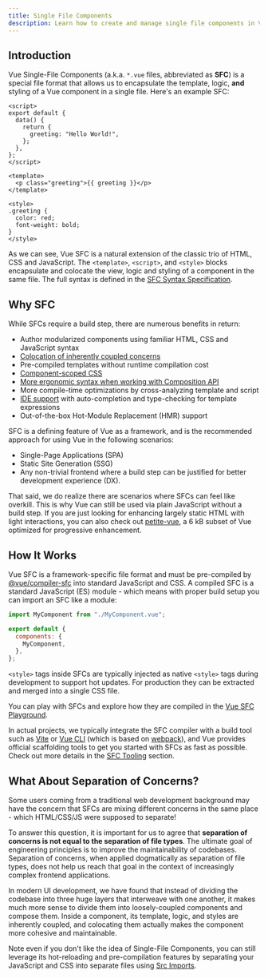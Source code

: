 ```yaml
---
title: Single File Components
description: Learn how to create and manage single file components in Vue.
---
```


## Introduction

Vue Single-File Components (a.k.a. `*.vue` files, abbreviated as **SFC**) is a special file format that allows us to encapsulate the template, logic, **and** styling of a Vue component in a single file. Here's an example SFC:

<div class="options-api">

```vue
<script>
export default {
  data() {
    return {
      greeting: "Hello World!",
    };
  },
};
</script>

<template>
  <p class="greeting">{{ greeting }}</p>
</template>

<style>
.greeting {
  color: red;
  font-weight: bold;
}
</style>
```

</div>

As we can see, Vue SFC is a natural extension of the classic trio of HTML, CSS and JavaScript. The `<template>`, `<script>`, and `<style>` blocks encapsulate and colocate the view, logic and styling of a component in the same file. The full syntax is defined in the [SFC Syntax Specification](/api/sfc-spec).

## Why SFC

While SFCs require a build step, there are numerous benefits in return:

- Author modularized components using familiar HTML, CSS and JavaScript syntax
- [Colocation of inherently coupled concerns](#what-about-separation-of-concerns)
- Pre-compiled templates without runtime compilation cost
- [Component-scoped CSS](/api/sfc-css-features)
- [More ergonomic syntax when working with Composition API](/api/sfc-script-setup)
- More compile-time optimizations by cross-analyzing template and script
- [IDE support](/guide/scaling-up/tooling#ide-support) with auto-completion and type-checking for template expressions
- Out-of-the-box Hot-Module Replacement (HMR) support

SFC is a defining feature of Vue as a framework, and is the recommended approach for using Vue in the following scenarios:

- Single-Page Applications (SPA)
- Static Site Generation (SSG)
- Any non-trivial frontend where a build step can be justified for better development experience (DX).

That said, we do realize there are scenarios where SFCs can feel like overkill. This is why Vue can still be used via plain JavaScript without a build step. If you are just looking for enhancing largely static HTML with light interactions, you can also check out [petite-vue](https://github.com/vuejs/petite-vue), a 6 kB subset of Vue optimized for progressive enhancement.

## How It Works

Vue SFC is a framework-specific file format and must be pre-compiled by [@vue/compiler-sfc](https://github.com/vuejs/core/tree/main/packages/compiler-sfc) into standard JavaScript and CSS. A compiled SFC is a standard JavaScript (ES) module - which means with proper build setup you can import an SFC like a module:

```js
import MyComponent from "./MyComponent.vue";

export default {
  components: {
    MyComponent,
  },
};
```

`<style>` tags inside SFCs are typically injected as native `<style>` tags during development to support hot updates. For production they can be extracted and merged into a single CSS file.

You can play with SFCs and explore how they are compiled in the [Vue SFC Playground](https://play.vuejs.org/).

In actual projects, we typically integrate the SFC compiler with a build tool such as [Vite](https://vitejs.dev/) or [Vue CLI](http://cli.vuejs.org/) (which is based on [webpack](https://webpack.js.org/)), and Vue provides official scaffolding tools to get you started with SFCs as fast as possible. Check out more details in the [SFC Tooling](/guide/scaling-up/tooling) section.

## What About Separation of Concerns?

Some users coming from a traditional web development background may have the concern that SFCs are mixing different concerns in the same place - which HTML/CSS/JS were supposed to separate!

To answer this question, it is important for us to agree that **separation of concerns is not equal to the separation of file types**. The ultimate goal of engineering principles is to improve the maintainability of codebases. Separation of concerns, when applied dogmatically as separation of file types, does not help us reach that goal in the context of increasingly complex frontend applications.

In modern UI development, we have found that instead of dividing the codebase into three huge layers that interweave with one another, it makes much more sense to divide them into loosely-coupled components and compose them. Inside a component, its template, logic, and styles are inherently coupled, and colocating them actually makes the component more cohesive and maintainable.

Note even if you don't like the idea of Single-File Components, you can still leverage its hot-reloading and pre-compilation features by separating your JavaScript and CSS into separate files using [Src Imports](/api/sfc-spec#src-imports).
